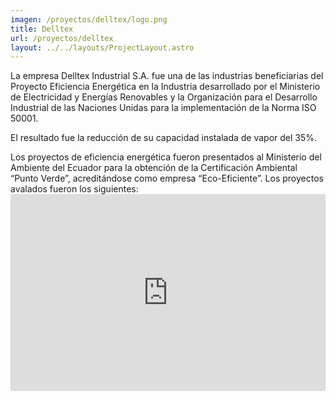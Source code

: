 ```yaml
---
imagen: /proyectos/delltex/logo.png
title: Delltex
url: /proyectos/delltex
layout: ../../layouts/ProjectLayout.astro
---
```


<Cover img={cover} title="Delltex Industrial S.a."/>

<BasicSection img={p0} 
title='Implementación de la Norma ISO 50001' 
img_description='Ing. José Chicaiza, Jefe de Mantenimiento Eléctrico de la empresa Delltex Industrial S.A. recibe el reconocimiento por parte del Ministro de Electricidad y Energías Renovables.'>
La empresa Delltex Industrial S.A. fue una de las industrias beneficiarias del Proyecto Eficiencia Energética en la Industria desarrollado por el Ministerio de Electricidad y Energías Renovables y la Organización para el Desarrollo Industrial de las Naciones Unidas para la implementación de la Norma ISO 50001.


El resultado fue la reducción de su capacidad instalada de vapor del 35%.
</BasicSection>

<CompareSection title='Empresa ECOEFICIENTE' >
Los proyectos de eficiencia energética fueron presentados al Ministerio del Ambiente del Ecuador para la obtención de la Certificación Ambiental “Punto Verde”, acreditándose como empresa “Eco-Eficiente”. Los proyectos avalados fueron los siguientes:
<Comparator img={t00} img2={t01} title="Optimización del proceso de termofijado de telas en el área de tintorería."/>
<Comparator img={t10} img2={t11} title="Recuperación de agua caliente del proceso de recirculación de enfriamiento en el área de tintorería."/>
<Comparator img={t20} img2={t21} title="Recuperación de pastas residuales para colores negros de perfil en el área de estampación."/>
<Comparator img={t30} img2={t31} title="Eliminación del colorante Verde Malaquita, en las formulaciones de pasta de colorantes en el área de tintorería."/>
</CompareSection>

<VideoSection>
<iframe _ngcontent-rwe-c45="" width="100%" height="315" src="https://www.youtube.com/embed/RVl0Jlz_Nz0" title="YouTube video player" frameborder="0" allow="accelerometer; autoplay; clipboard-write; encrypted-media; gyroscope; picture-in-picture" allowfullscreen=""></iframe>
</VideoSection>

